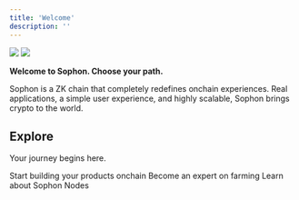 ```yaml
---
title: 'Welcome'
description: ''
---
```


<img className="block dark:hidden" src="/images/intro-light.png" />
<img className="hidden dark:block" src="/images/intro-dark.png" />

**Welcome to Sophon. Choose your path.**

Sophon is a ZK chain that completely redefines onchain experiences. Real applications, a simple user experience, and highly scalable, Sophon brings crypto to the world.

## Explore

Your journey begins here.

<CardGroup cols={3}>
  <Card
    title="Build"
    icon="hammer"
    href="build/smart-contracts"
  >
    Start building your products onchain
  </Card>
  <Card
    title="Discover"
    icon="microscope"
    href="discover/farming-intro"
  >
    Become an expert on farming
  </Card>
  <Card
    title="Nodes"
    icon="atom"
    href="nodes/nodes-intro"
  >
    Learn about Sophon Nodes
  </Card>
</CardGroup>

